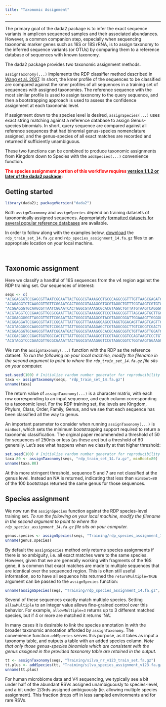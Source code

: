 ```yaml
---
title: "Taxonomic Assignment"
---
```


--------------------------

The primary goal of the dada2 package is to infer the exact sequence variants in amplicon sequenced samples and their associated abundances. However, a common companion step, especially when sequencing taxonomic marker genes such as 16S or 18S rRNA, is to assign taxonomy to the inferred sequence variants (or OTUs) by comparing them to a reference database of sequences with known taxonomy.

The dada2 package provides two taxonomic assignment methods.

`assignTaxonomy(...)` implements the RDP classifier method described in [Wang et al. 2007](http://www.ncbi.nlm.nih.gov/pmc/articles/PMC1950982/). In short, the kmer profile of the sequences to be classified are compared against the kmer profiles of all sequences in a training set of sequences with assigned taxonomies. The reference sequence with the most similar profile is used to assign taxonomy to the query sequence, and then a bootstrapping approach is used to assess the confidence assignment at each taxonomic level.

If assignment down to the species level is desired, `assignSpecies(...)` uses exact string matching against a reference database to assign Genus-species binomials. In short, query sequence are compared against all reference sequences that had binomial genus-species nomenclature assigned, and the genus-species of all exact matches are recorded and returned if sufficiently unambiguous.

These two functions can be combined to produce taxonomic assignments from Kingdom down to Species with the `addSpecies(...)` convenience function.

**<span style="color:red">The species assignment portion of this workflow requires [version 1.1.2 or later of the dada2 package](https://github.com/benjjneb/dada2):</span>**

## Getting started

```r
library(dada2); packageVersion("dada2")
```

Both `assignTaxonomy` and `assignSpecies` depend on training datasets of taxonomically assigned sequences. Appropriately [formatted datasets for several popular reference databases](training.html) are available.

In order to follow along with the examples below, [download](training.html) the `rdp_train_set_14.fa.gz` and `rdp_species_assignment_14.fa.gz` files to an appropriate location on your local machine.

&nbsp;

## Taxonomic assignment

Here we classify a handful of 16S sequences from the v4 region against the RDP training set. Our sequences of interest:
```r
seqs <- c(
"ACGGAGGGTCCGAGCGTTAATCGGAATTACTGGGCGTAAAGCGTGCGCAGGCGGTTTGTTAAGCGAGATGTGAAAGCCCCGGGCTCAACCTGGGAATTGCATTTCGAACTGGCGAACTAGAGTCTTGTAGAGGGGGGTAGAATTCCAGGTGTAGCGGTGAAATGCGTAGAGATCTGGAGGA",
"ACAGAGGTCTCAAGCGTTGTTCGGAATCACTGGGCGTAAAGCGTGCGTAGGCTGTTTCGTAAGTCGTGTGTGAAAGGCGCGGGCTCAACCCGCGGACGGCACATGATACTGCGAGACTAGAGTAATGGAGGGGGAACCGGAATTCTCGGTGTAGCAGTGAAATGCGTAGATATCGAGAGGA",
"ACGGAGGGTGCAAGCGTTAATCGGAATCACTGGGCGTAAAGCGCACGTAGGCTGTTATGTAAGTCAGGGGTGAAAGCCCACGGCTCAACCGTGGAACTGCCCTTGATACTGCACGACTCGAATCCGGGAGAGGGTGGCGGAATTCCAGGTGTAGGAGTGAAATCCGTAGATATCTGGAGGA",
"ACGTAGGTCCCGAACGTTGCGCGAATTTACTGGGCGTAAAGGGTCCGTAGGCGGTTTAGCAAGTGGTTGGTGAAATTTCACGGCTCAACCGTGAAACTGCCTTCCAAACTGCTAAACTTGAGGCAGGGAGAGGTCGGCGGAATTCCCGGTGTAGCGGTGAAATGCGTAGATATCGGGAGGA",
"ACGGAGGGGGTTAGCGTTGTTCGGAATTACTGGGCGTAAAGCGTACGTAGGCGGATTGGAAAGTTGGGGGTGAAATCCCAGGGCTCAACCCTGGAACTGCCTCCAAAACTATCAGTCTAGAGTTCGAGAGAGGTGAGTGGAATTCCAAGTGTAGAGGTGAAATTCGTAGATATTTGGAGGA",
"ACGGAGGATCCGAGCGTTATCCGGATTTATTGGGTTTAAAGGGAGCGTAGGTGGACAGTTAAGTCAGTTGTGAAAGTTTGCGGCTCAACCGTAAAATTGCAGTTGATACTGGCTGTCTTGAGTACAGTAGAGGTGGGCGGAATTCGTGGTGTAGCGGTGAAATGCTTAGATATCACGAAGA",
"ACGTAGGGCGCAAGCGTTGTCCGGATTTATTGGGCGTAAAGAGCTCGTAGGCGGCTTGTCGCGTCGACTGTGAAAACCCGTGGCTCAACTGCGGGCTTGCAGTCGATACGGGCAGGCTAGAGTTCGGTAGGGGAGACTGGAATTCCTGGTGTAGCGGTGAAATGCGCAGATATCAGGAGGA",
"ACGGAGGGTGCAAGCGTTAATCGGAATGACTGGGCGTAAAGCGCACGCAGGCGGTCTGTTAAGTTGGATGTGAAATCCCCGGGCTTAACCTGGGAACTGCATTCAAAACTGACAGGCTAGAGTCTCGTAGAGGGGGGTAGAATTCCAGGTGTAGCGGTGAAATGCGTAGAGATCTGGAGGA",
"ACCGACGGCCCGAGTGGTGGCCACTCTTATTGGGCCTAAAGCGTCCGTAGCCGGTCCAGTAAGTCCCTGTTTAAATCCTGCGGCTTAACCGCAGGACTGGCAGGGATACTGCTGGACTTGGGACCGGGAGAGGACAAGGGTACTTCAGGGGTAGCGGTGAAATGTGTTGATCCTTGAAGGA",
"ACGTAGGTCCCGAACGTTGCGCGAAATTACTGGGCGTAAAGGGTCCGTAGGCGGTCTGGTAAGTGGAAGGTGAAAGCCCACGGCTCAACCGTGGAATTGCCTTCCAAACTGCTGGACTTGAGGGCGGAAGAGGTCGGCGGAATTCCCGGTGTAGCGGTGAAATGCGTAGATATCGGGAGGA")
```

We run the `assignTaxonomy(...)` function with the RDP as the reference dataset. *To run the following on your local machine, modify the filename in the second argument to point to where the `rdp_train_set_14.fa.gz` file sits on your computer.*

```r
set.seed(100) # Initialize random number generator for reproducibility
taxa <- assignTaxonomy(seqs, "rdp_train_set_14.fa.gz")
unname(taxa)
```

The return value of `assignTaxonomy(...)` is a character matrix, with each row corresponding to an input sequence, and each column corresponding to a taxonomic level. For the RDP training set, the levels are Kingdom, Phylum, Class, Order, Family, Genus, and we see that each sequence has been classified all the way to genus.

An important parameter to consider when running `assignTaxonomy(...)` is `minBoot`, which sets the minimum bootstrapping support required to return a taxonomic classification. The orginal paper recommended a threshold of 50 for sequences of 250nts or less (as these are) but a threshold of 80 generally. Let's see what happens when we classify at that higher threshold:
```r
set.seed(100) # Initialize random number generator for reproducibility
taxa.80 <- assignTaxonomy(seqs, "rdp_train_set_14.fa.gz", minBoot=80)
unname(taxa.80)
```

At this more stringent threshold, sequence 5 and 7 are not classified at the genus level. Instead an NA is returned, indicating that less than `minBoot=80` of the 100 bootstraps returned the same genus for those sequences.

## Species assignment

We now run the `assignSpecies` function against the RDP species-level training set. *To run the following on your local machine, modify the filename in the second argument to point to where the `rdp_species_assignment_14.fa.gz` file sits on your computer.*

```r
genus.species <- assignSpecies(seqs, "Training/rdp_species_assignment_14.fa.gz")
unname(genus.species)
```

By default the `assignSpecies` method only returns species assignments if there is no ambiguity, i.e. all exact matches were to the same species. However, given that we are generally working with fragments of the 16S gene, it is common that exact matches are made to multiple sequences that are identical over the sequenced region. This is often still useful information, so to have all sequence hits returned the `returnMultiple=TRUE` argument can be passed to the `assignSpecies` function:

```r
unname(assignSpecies(seqs, "Training/rdp_species_assignment_14.fa.gz", allowMultiple=TRUE))
```

Several of these sequences exactly match multiple species. Setting `allowMultiple` to an integer value allows fine-grained control over this behavior. For example, `allowMultiple=3` returns up to 3 different matched species, but if 4 or more are matched it returns 'NA'.

In many cases it is desirable to link the species annotation in with the broader taxonomic annotation afforded by `assignTaxonomy`. The convenience function `addSpecies` serves this purpose, as it takes as input a taxonomy table, and outputs a table with an added species column. *Note that only those genus-species binomials which are consistent with the genus assigned in the provided taxonomy table are retained in the output.*

```r
tt <- assignTaxonomy(seqs, "Training/silva_nr_v123_train_set.fa.gz")
tt.plus <- addSpecies(tt, "Training/silva_species_assignment_v123.fa.gz", verbose=TRUE)
unname(tt.plus)
```

For human microbiome data and V4 sequencing, we typically see a bit under half of the abundant RSVs assigned unambiguously to species-level, and a bit under 2/3rds assigned ambiguously (ie. allowing multiple species assignment). This fraction drops off in less sampled environments and for rare RSVs.
